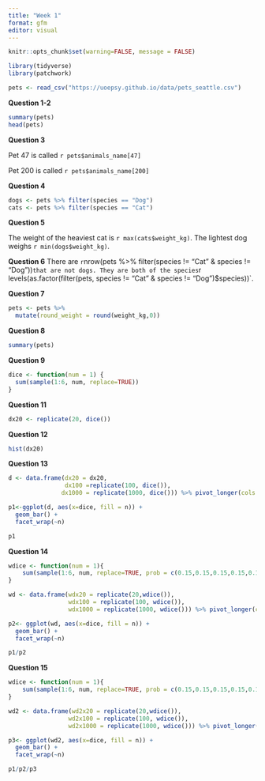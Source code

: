 ```yaml
---
title: "Week 1"
format: gfm
editor: visual
---
```


```r
knitr::opts_chunk$set(warning=FALSE, message = FALSE)

library(tidyverse)
library(patchwork)

pets <- read_csv("https://uoepsy.github.io/data/pets_seattle.csv")
```

**Question 1-2**

```r
summary(pets)
head(pets)
```

**Question 3**

Pet 47 is called `r pets$animals_name[47]`

Pet 200 is called `r pets$animals_name[200]`

**Question 4**

```r
dogs <- pets %>% filter(species == "Dog")
cats <- pets %>% filter(species == "Cat")
```

**Question 5**

The weight of the heaviest cat is `r max(cats$weight_kg)`. The lightest dog weighs `r min(dogs$weight_kg)`.

**Question 6** There are `r `nrow(pets %>% filter(species != "Cat" & species != "Dog"))` that are not dogs. They are both of the species `r levels(as.factor(filter(pets, species != "Cat" & species != "Dog")$species))`.

**Question 7**

```r
pets <- pets %>%
  mutate(round_weight = round(weight_kg,0))
```

**Question 8**

```r
summary(pets)
```

**Question 9**

```r
dice <- function(num = 1) {
  sum(sample(1:6, num, replace=TRUE))
}
```

**Question 11**

```r
dx20 <- replicate(20, dice())
```

**Question 12**

```r
hist(dx20)
```

**Question 13**

```r
d <- data.frame(dx20 = dx20,
                dx100 =replicate(100, dice()),
               dx1000 = replicate(1000, dice())) %>% pivot_longer(cols = c(dx20,dx100,dx1000), names_to = "n", values_to = "dice", names_prefix = "dx")

p1<-ggplot(d, aes(x=dice, fill = n)) +
  geom_bar() +
  facet_wrap(~n) 

p1
```

**Question 14**

```r
wdice <- function(num = 1){
    sum(sample(1:6, num, replace=TRUE, prob = c(0.15,0.15,0.15,0.15,0.15,0.25)))
}

wd <- data.frame(wdx20 = replicate(20,wdice()),
                 wdx100 = replicate(100, wdice()),
                 wdx1000 = replicate(1000, wdice())) %>% pivot_longer(cols = c(wdx20,wdx100,wdx1000), names_to = "n", values_to = "dice", names_prefix = "wdx")

p2<- ggplot(wd, aes(x=dice, fill = n)) +
  geom_bar() +
  facet_wrap(~n)

p1/p2
```

**Question 15**

```r
wdice <- function(num = 1){
    sum(sample(1:6, num, replace=TRUE, prob = c(0.15,0.15,0.15,0.15,0.15,0.5)))
}

wd2 <- data.frame(wd2x20 = replicate(20,wdice()),
                 wd2x100 = replicate(100, wdice()),
                 wd2x1000 = replicate(1000, wdice())) %>% pivot_longer(cols = c(wd2x20,wd2x100,wd2x1000), names_to = "n", values_to = "dice", names_prefix = "wd2x")

p3<- ggplot(wd2, aes(x=dice, fill = n)) +
  geom_bar() +
  facet_wrap(~n)

p1/p2/p3
```
